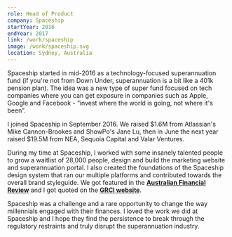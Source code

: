 ```yaml
---
role: Head of Product
company: Spaceship
startYear: 2016
endYear: 2017
link: /work/spaceship
image: /work/spaceship.svg
location: Sydney, Australia
---
```


Spaceship started in mid-2016 as a technology-focused superannuation fund (if you're not from Down Under, superannuation is a bit like a 401k pension plan). The idea was a new type of super fund focused on tech companies where you can get exposure in companies such as Apple, Google and Facebook - “invest where the world is going, not where it's been”.

I joined Spaceship in September 2016. We raised $1.6M from Atlassian's Mike Cannon-Brookes and ShowPo's Jane Lu, then in June the next year raised $19.5M from NEA, Sequoia Capital and Valar Ventures.

During my time at Spaceship, I worked with some insanely talented people to grow a waitlist of 28,000 people, design and build the marketing website and superannuation portal. I also created the foundations of the Spaceship design system that ran our multiple platforms and contributed towards the overall brand styleguide. We got featured in the **[Australian Financial Review](https://www.afr.com/technology/inside-the-multibillion-dollar-battle-for-millennials-super-20170606-gwl91y)** and I got quoted on the **[GRCI website](https://www.thegrcinstitute.org/news/view/2402)**.

Spaceship was a challenge and a rare opportunity to change the way millennials engaged with their finances. I loved the work we did at Spaceship and I hope they find the persistence to break through the regulatory restraints and truly disrupt the superannuation industry.
